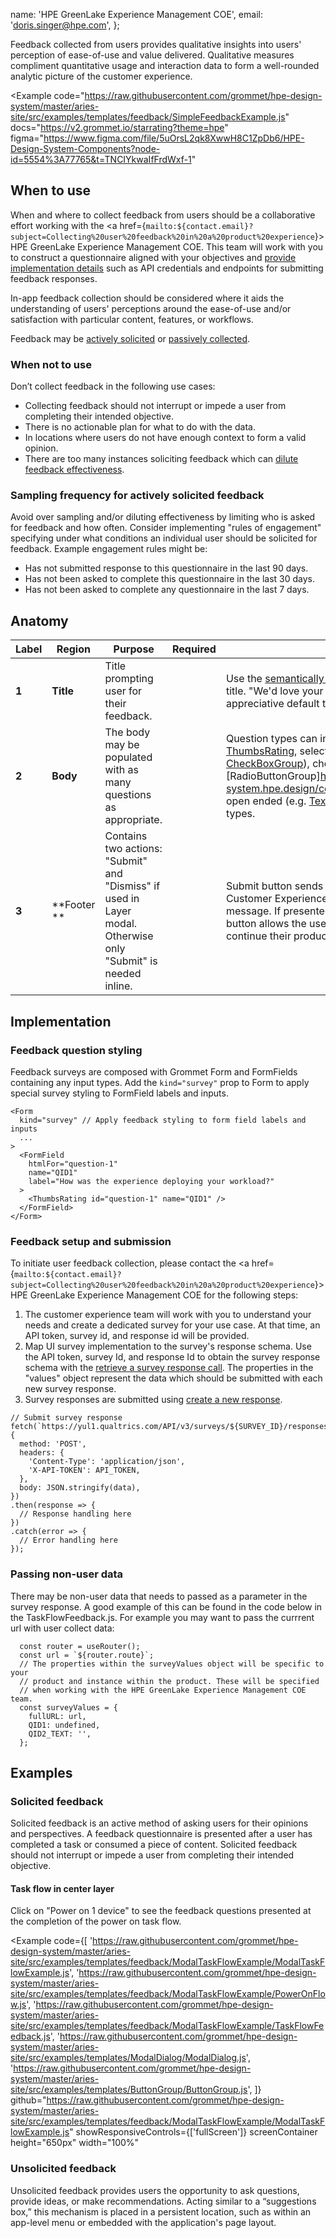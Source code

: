 
  name: 'HPE GreenLake Experience Management COE',
  email: 'doris.singer@hpe.com',
};

Feedback collected from users provides qualitative insights into users' perception of ease-of-use 
and value delivered. Qualitative measures compliment quantitative usage and interaction data 
to form a well-rounded analytic picture of the customer experience.

<Example
  code="https://raw.githubusercontent.com/grommet/hpe-design-system/master/aries-site/src/examples/templates/feedback/SimpleFeedbackExample.js"
  docs="https://v2.grommet.io/starrating?theme=hpe"
  figma="https://www.figma.com/file/5uOrsL2qk8XwwH8C1ZpDb6/HPE-Design-System-Components?node-id=5554%3A77765&t=TNCIYkwaIfFrdWxf-1"
>
  <SimpleFeedbackExample />
</Example>

## When to use
When and where to collect feedback from users should be a collaborative effort working with the <a href={`mailto:${contact.email}?subject=Collecting%20user%20feedback%20in%20a%20product%20experience`}>HPE GreenLake Experience Management COE</a>.
This team will work with you to construct a questionnaire aligned with your objectives and 
[provide implementation details](#feedback-setup-and-submission) such as API credentials and endpoints for submitting 
feedback responses.

In-app feedback collection should be considered where it aids the understanding of users' 
perceptions around the ease-of-use and/or satisfaction with particular content, features, 
or workflows.


Feedback may be [actively solicited](#solicited-feedback) or [passively collected](#capturing-unsolicited-feedback).

### When not to use
Don’t collect feedback in the following use cases:
- Collecting feedback should not interrupt or impede a user from completing their intended objective.
- There is no actionable plan for what to do with the data.
- In locations where users do not have enough context to form a valid opinion. 
- There are too many instances soliciting feedback which can [dilute feedback effectiveness](#sampling-frequency).

### Sampling frequency for actively solicited feedback
Avoid over sampling and/or diluting effectiveness by limiting who is asked for feedback and 
how often. Consider implementing "rules of engagement" specifying under what conditions an 
individual user should be solicited for feedback. Example engagement rules might be:
- Has not submitted response to this questionnaire in the last 90 days.
- Has not been asked to complete this questionnaire in the last 30 days.
- Has not been asked to complete any questionnaire in the last 7 days.

## Anatomy
<Example plain>
  <FeedbackAnatomy />
</Example>

| Label  | Region       | Purpose                                                              |                  Required                   | Notes                                                                                                      |
| ------ | ------------ | -------------------------------------------------------------------- | :-----------------------------------------: | ---------------------------------------------------------------------------------------------------------- |
| **1**  | **Title**    | Title prompting user for their feedback.                             | <Checkmark a11yTitle="true" size="small" /> | <span>Use the [semantically correct heading level](/foundation/typography?q=semantically#semantic-usage-of-heading-levels) for the title. "We'd love your feedback" is a nice, appreciative default title.</span>       |
| **2**  | **Body**     | The body may be populated with as many questions as appropriate.          | <Checkmark a11yTitle="true" size="small" /> | <span>Question types can include [StarRating](https://v2.grommet.io/starrating), [ThumbsRating](https://v2.grommet.io/thumbsrating), select all that apply (e.g. [CheckBoxGroup](https://design-system.hpe.design/components/checkboxgroup)), choose one (e.g. [RadioButtonGroup]https://design-system.hpe.design/components/radiobuttongroup)), open ended (e.g. [TextArea](https://design-system.hpe.design/components/textarea)), or any other input types.</span> |                                                             
| **3**  | **Footer **  | Contains two actions: "Submit" and "Dismiss" if used in Layer modal. Otherwise only "Submit" is needed inline. | <Checkmark color='text-strong' a11yTitle="true" size="small" /> |  Submit button sends survey responses to the HPE Customer Experience team and initiates thank you message. If presented in a modal, the Dismiss button allows the user to bypass the survey and continue their product experience. |

## Implementation

### Feedback question styling
Feedback surveys are composed with Grommet Form and FormFields containing any input types. Add the 
`kind="survey"` prop to Form to apply special survey styling to FormField labels and inputs.

```
<Form 
  kind="survey" // Apply feedback styling to form field labels and inputs
  ... 
>
  <FormField 
    htmlFor="question-1" 
    name="QID1" 
    label="How was the experience deploying your workload?"
  >
    <ThumbsRating id="question-1" name="QID1" />
  </FormField>
</Form>
```

### Feedback setup and submission
To initiate user feedback collection, please contact the <a href={`mailto:${contact.email}?subject=Collecting%20user%20feedback%20in%20a%20product%20experience`}>HPE GreenLake Experience Management COE</a> for the following steps:

1. The customer experience team will work with you to understand your needs and create a dedicated survey for your use case. At that time, an API token, survey id, and response id will be provided.
1. Map UI survey implementation to the survey's response schema. Use the API token, survey Id, and response Id to obtain the survey response schema with the [retrieve a survey response call](https://api.qualtrics.com/1179a68b7183c-retrieve-a-survey-response). The properties in the "values" object represent the data which should be submitted with each new survey response.
1. Survey responses are submitted using [create a new response](https://api.qualtrics.com/f1cad92018d2b-create-a-new-response).

```
// Submit survey response
fetch(`https://yul1.qualtrics.com/API/v3/surveys/${SURVEY_ID}/responses`, {
  method: 'POST',
  headers: {
    'Content-Type': 'application/json',
    'X-API-TOKEN': API_TOKEN,
  },
  body: JSON.stringify(data),
})
.then(response => {
  // Response handling here
})
.catch(error => {
  // Error handling here
});
```

### Passing non-user data
There may be non-user data that needs to passed as a parameter in the survey response. A good example of this can 
be found in the code below in the TaskFlowFeedback.js. For example you may want to pass the currrent url with user collect data:

```
  const router = useRouter();
  const url = `${router.route}`;
  // The properties within the surveyValues object will be specific to your
  // product and instance within the product. These will be specified
  // when working with the HPE GreenLake Experience Management COE team.
  const surveyValues = {
    fullURL: url,
    QID1: undefined,
    QID2_TEXT: '',
  };

```


## Examples

### Solicited feedback
Solicited feedback is an active method of asking users for their opinions and perspectives. 
A feedback questionnaire is presented after a user has completed a task or consumed a piece of 
content. Solicited feedback should not interrupt or impede a user from completing their intended 
objective.

#### Task flow in center layer

Click on "Power on 1 device" to see the feedback questions presented at the completion of the 
power on task flow.

<Example
  code={[
    'https://raw.githubusercontent.com/grommet/hpe-design-system/master/aries-site/src/examples/templates/feedback/ModalTaskFlowExample/ModalTaskFlowExample.js',
    'https://raw.githubusercontent.com/grommet/hpe-design-system/master/aries-site/src/examples/templates/feedback/ModalTaskFlowExample/PowerOnFlow.js',
    'https://raw.githubusercontent.com/grommet/hpe-design-system/master/aries-site/src/examples/templates/feedback/ModalTaskFlowExample/TaskFlowFeedback.js',
    'https://raw.githubusercontent.com/grommet/hpe-design-system/master/aries-site/src/examples/templates/ModalDialog/ModalDialog.js',
    'https://raw.githubusercontent.com/grommet/hpe-design-system/master/aries-site/src/examples/templates/ButtonGroup/ButtonGroup.js',
  ]}
  github="https://raw.githubusercontent.com/grommet/hpe-design-system/master/aries-site/src/examples/templates/feedback/ModalTaskFlowExample/ModalTaskFlowExample.js"
  showResponsiveControls={['fullScreen']}
  screenContainer
  height="650px"
  width="100%"
>
  <ModalTaskFlowExample />
</Example>


### Unsolicited feedback
Unsolicited feedback provides users the opportunity to ask questions, provide ideas, or 
make recommendations. Acting similar to a “suggestions box,” this mechanism is placed in 
a persistent location, such as within an app-level menu or embedded with the application's
page layout.

